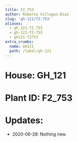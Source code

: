 ```yaml
---
title: F2_753
author: Roberto Villegas-Diaz
slug: 'gh-121/f2-753'
aliases:
  - gh_121-f2_753
  - gh-121-f2-753
  - gh121-f2753
extra_crumbs:
  name: GH121
  path: /label/gh-121
---
```


# **House**: GH_121
# **Plant ID**: F2_753
# **Updates**: 
 - 2020-06-28: Nothing new.
